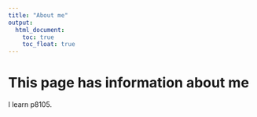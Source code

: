 ```yaml
---
title: "About me"
output: 
  html_document:
    toc: true
    toc_float: true
---
```


# This page has information about me

I learn p8105.





